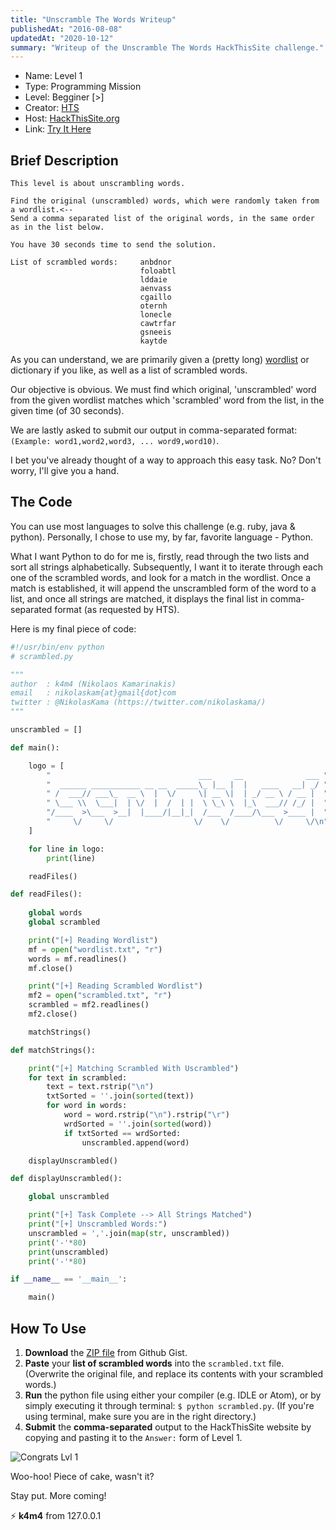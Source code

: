 ```yaml
---
title: "Unscramble The Words Writeup"
publishedAt: "2016-08-08"
updatedAt: "2020-10-12"
summary: "Writeup of the Unscramble The Words HackThisSite challenge."
---
```


- Name: Level 1
- Type: Programming Mission
- Level: Begginer [>]
- Creator: [HTS](https://www.hackthissite.org)
- Host: [HackThisSite.org](https://hackthissite.org)
- Link: [Try It Here](https://www.hackthissite.org/missions/prog/1)

## Brief Description

```
This level is about unscrambling words.

Find the original (unscrambled) words, which were randomly taken from a wordlist.<--
Send a comma separated list of the original words, in the same order as in the list below.

You have 30 seconds time to send the solution.
```

```
List of scrambled words:     anbdnor
                             foloabtl
                             lddaie
                             aenvass
                             cgaillo
                             oternh
                             lonecle
                             cawtrfar
                             gsneeis
                             kaytde
```

As you can understand, we are primarily given a (pretty long) [wordlist](https://www.hackthissite.org/missions/prog/1/wordlist.zip) or dictionary if you like, as well as a list of scrambled words.

Our objective is obvious. We must find which original, 'unscrambled' word from the given wordlist matches which 'scrambled' word from the list, in the given time (of 30 seconds).

We are lastly asked to submit our output in comma-separated format: `(Example: word1,word2,word3, ... word9,word10)`. 

I bet you've already thought of a way to approach this easy task. No? Don't worry, I'll give you a hand.

## The Code

You can use most languages to solve this challenge (e.g. ruby, java & python). Personally, I chose to use my, by far, favorite language - Python.

What I want Python to do for me is, firstly, read through the two lists and sort all strings alphabetically. Subsequently, I want it to iterate through each one of the scrambled words, and look for a match in the wordlist. Once a match is established, it will append the unscrambled form of the word to a list, and once all strings are matched, it displays the final list in comma-separated format (as requested by HTS).

Here is my final piece of code:

```py
#!/usr/bin/env python
# scrambled.py

"""
author  : k4m4 (Nikolaos Kamarinakis)
email   : nikolaskam{at}gmail{dot}com
twitter : @NikolasKama (https://twitter.com/nikolaskama/)
"""

unscrambled = []

def main():

    logo = [
        "                                 ___     __              ___ ",
        "  ______ ___________ __ __  _____\_ |__ |  |   ____   __| _/ ",
        " /  ___// ___\_  __ \  |  \/     \| __ \|  | _/ __ \ / __ |  ",
        " \___ \\  \___|  | \/  |  /  | |  \ \_\ \  |_\  ___// /_/ |  ",
        "/____  >\___  >__|  |____/|__|_|  /___  /____/\___  >____ |  ",
        "     \/     \/                  \/    \/          \/     \/\n"
    ]

    for line in logo:
        print(line)

    readFiles()

def readFiles():
    
    global words
    global scrambled

    print("[+] Reading Wordlist")
    mf = open("wordlist.txt", "r")
    words = mf.readlines()
    mf.close()

    print("[+] Reading Scrambled Wordlist")
    mf2 = open("scrambled.txt", "r")
    scrambled = mf2.readlines()
    mf2.close()

    matchStrings()

def matchStrings():

    print("[+] Matching Scrambled With Uscrambled")
    for text in scrambled:
        text = text.rstrip("\n")
        txtSorted = ''.join(sorted(text))
        for word in words:
            word = word.rstrip("\n").rstrip("\r")
            wrdSorted = ''.join(sorted(word))
            if txtSorted == wrdSorted:
                unscrambled.append(word)

    displayUnscrambled()

def displayUnscrambled():

    global unscrambled

    print("[+] Task Complete --> All Strings Matched")
    print("[+] Unscrambled Words:")
    unscrambled = ','.join(map(str, unscrambled))
    print('-'*80)
    print(unscrambled)
    print('-'*80)

if __name__ == '__main__':

    main()
```

## How To Use

1. **Download** the [ZIP file](https://gist.github.com/nikolaskama/0b9c554c3a04205ea9f84abbafe1cb48/archive/fead0747013a9d0421acb1c0625f690ec36ec672.zip) from Github Gist.
2. **Paste** your **list of scrambled words** into the `scrambled.txt` file. (Overwrite the original file, and replace its contents with your scrambled words.)
3. **Run** the python file using either your compiler (e.g. IDLE or Atom), or by simply executing it through terminal: `$ python scrambled.py`. (If you're using terminal, make sure you are in the right directory.)
4. **Submit** the **comma-separated** output to the HackThisSite website by copying and pasting it to the `Answer:` form of Level 1.

![Congrats Lvl 1](unscramble-the-words-writeup/congrats_lvl_1.png)

Woo-hoo! Piece of cake, wasn't it?

Stay put. More coming!

&#9889; **k4m4** from 127.0.0.1
